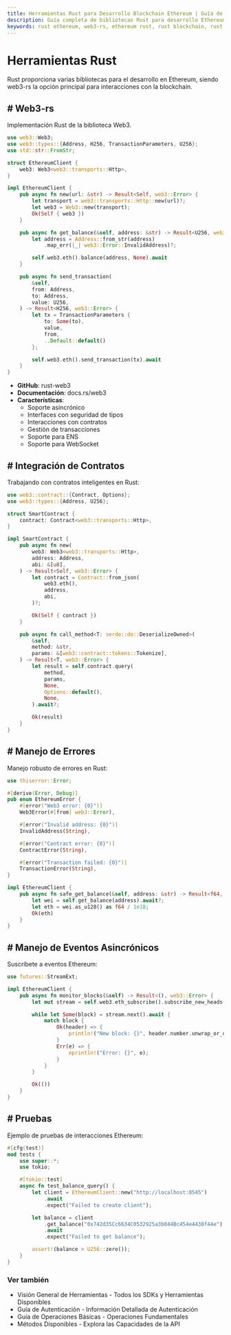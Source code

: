 ```yaml
---
title: Herramientas Rust para Desarrollo Blockchain Ethereum | Guía de Integración Web3-rs
description: Guía completa de bibliotecas Rust para desarrollo Ethereum, incluyendo Web3-rs, integración de contratos inteligentes, patrones asincrónicos y técnicas de optimización de rendimiento
keywords: rust ethereum, web3-rs, ethereum rust, rust blockchain, rust web3, contratos inteligentes rust, ethereum async rust, blockchain rust, cliente ethereum rust, tokio ethereum, rust dapp, ethereum de alto rendimiento
---
```


# Herramientas Rust

Rust proporciona varias bibliotecas para el desarrollo en Ethereum, siendo web3-rs la opción principal para interacciones con la blockchain.

<PayAttention category="Rust" />

## # Web3-rs

Implementación Rust de la biblioteca Web3.

```rust
use web3::Web3;
use web3::types::{Address, H256, TransactionParameters, U256};
use std::str::FromStr;

struct EthereumClient {
    web3: Web3<web3::transports::Http>,
}

impl EthereumClient {
    pub async fn new(url: &str) -> Result<Self, web3::Error> {
        let transport = web3::transports::Http::new(url)?;
        let web3 = Web3::new(transport);
        Ok(Self { web3 })
    }

    pub async fn get_balance(&self, address: &str) -> Result<U256, web3::Error> {
        let address = Address::from_str(address)
            .map_err(|_| web3::Error::InvalidAddress)?;

        self.web3.eth().balance(address, None).await
    }

    pub async fn send_transaction(
        &self,
        from: Address,
        to: Address,
        value: U256,
    ) -> Result<H256, web3::Error> {
        let tx = TransactionParameters {
            to: Some(to),
            value,
            from,
            ..Default::default()
        };

        self.web3.eth().send_transaction(tx).await
    }
}
```

- **GitHub**: <Link to="https://github.com/tomusdrw/rust-web3" target="_blank" absolute>rust-web3</Link>
- **Documentación**: <Link to="https://docs.rs/web3" target="_blank" absolute>docs.rs/web3</Link>
- **Características**:
  - Soporte asincrónico
  - Interfaces con seguridad de tipos
  - Interacciones con contratos
  - Gestión de transacciones
  - Soporte para ENS
  - Soporte para WebSocket

## # Integración de Contratos

Trabajando con contratos inteligentes en Rust:

```rust
use web3::contract::{Contract, Options};
use web3::types::{Address, U256};

struct SmartContract {
    contract: Contract<web3::transports::Http>,
}

impl SmartContract {
    pub async fn new(
        web3: Web3<web3::transports::Http>,
        address: Address,
        abi: &[u8],
    ) -> Result<Self, web3::Error> {
        let contract = Contract::from_json(
            web3.eth(),
            address,
            abi,
        )?;

        Ok(Self { contract })
    }

    pub async fn call_method<T: serde::de::DeserializeOwned>(
        &self,
        method: &str,
        params: &[web3::contract::tokens::Tokenize],
    ) -> Result<T, web3::Error> {
        let result = self.contract.query(
            method,
            params,
            None,
            Options::default(),
            None,
        ).await?;

        Ok(result)
    }
}
```

## # Manejo de Errores

Manejo robusto de errores en Rust:

```rust
use thiserror::Error;

#[derive(Error, Debug)]
pub enum EthereumError {
    #[error("Web3 error: {0}")]
    Web3Error(#[from] web3::Error),

    #[error("Invalid address: {0}")]
    InvalidAddress(String),

    #[error("Contract error: {0}")]
    ContractError(String),

    #[error("Transaction failed: {0}")]
    TransactionError(String),
}

impl EthereumClient {
    pub async fn safe_get_balance(&self, address: &str) -> Result<f64, EthereumError> {
        let wei = self.get_balance(address).await?;
        let eth = wei.as_u128() as f64 / 1e18;
        Ok(eth)
    }
}
```

## # Manejo de Eventos Asincrónicos

Suscríbete a eventos Ethereum:

```rust
use futures::StreamExt;

impl EthereumClient {
    pub async fn monitor_blocks(&self) -> Result<(), web3::Error> {
        let mut stream = self.web3.eth_subscribe().subscribe_new_heads().await?;

        while let Some(block) = stream.next().await {
            match block {
                Ok(header) => {
                    println!("New block: {}", header.number.unwrap_or_default());
                }
                Err(e) => {
                    eprintln!("Error: {}", e);
                }
            }
        }

        Ok(())
    }
}
```

## # Pruebas

Ejemplo de pruebas de interacciones Ethereum:

```rust
#[cfg(test)]
mod tests {
    use super::*;
    use tokio;

    #[tokio::test]
    async fn test_balance_query() {
        let client = EthereumClient::new("http://localhost:8545")
            .await
            .expect("Failed to create client");

        let balance = client
            .get_balance("0x742d35Cc6634C0532925a3b844Bc454e4438f44e")
            .await
            .expect("Failed to get balance");

        assert!(balance > U256::zero());
    }
}
```

### Ver también

- <Link to="/docs/ethereum/tools/overview" title="Visión general completa de herramientas y SDKs disponibles para desarrollo Ethereum">Visión General de Herramientas</Link> - Todos los SDKs y Herramientas Disponibles
- <Link to="/docs/ethereum/authentication" title="Guía para autenticarse con nodos Ethereum y servicios API">Guía de Autenticación</Link> - Información Detallada de Autenticación
- <Link to="/docs/ethereum/basic-operations" title="Aprende operaciones fundamentales de blockchain Ethereum para desarrolladores">Guía de Operaciones Básicas</Link> - Operaciones Fundamentales
- <Link to="/docs/ethereum/all-methods" title="Referencia completa de todos los métodos API de Ethereum disponibles">Métodos Disponibles</Link> - Explora las Capacidades de la API
